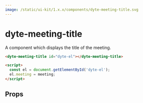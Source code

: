 ```yaml
---
image: /static/ui-kit/1.x.x/components/dyte-meeting-title.svg
---
```


# dyte-meeting-title

A component which displays the title of the meeting.

```html
<dyte-meeting-title id="dyte-el"></dyte-meeting-title>

<script>
  const el = document.getElementById('dyte-el');
  el.meeting = meeting;
</script>
```

## Props

<PropsTable of="dyte-meeting-title" />
